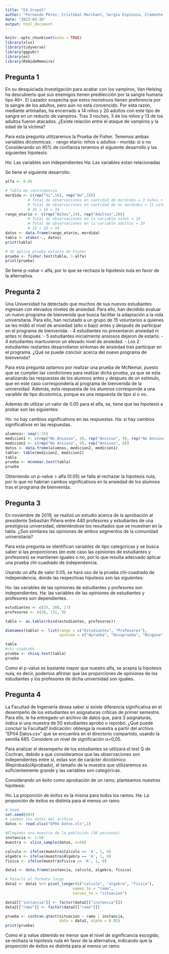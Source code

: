 ```yaml
---
title: "E4_Grupo5"
author: "Fernando Pérez, Cristóbal Marchant, Sergio Espinoza, Clemente Aguilar"
date: "2023-03-30"
output: html_document
---
```


```r
knitr::opts_chunk$set(echo = TRUE)
library(xlsx)
library(tidyverse)
library(ggpubr)
library(ez)
library(RVAideMemoire)
```

## Pregunta 1

En su desquiciada investigación para acabar con los vampiros, Van Helsing ha descubierto que sus
enemigos tienen predilección por la sangre humana tipo AII+. El cazador sospecha que estos monstruos tienen preferencia por la sangre de los adultos, pero aún no está convencido. Por esta razón, mediante artimañas, ha encerrado a 14 niños y 20 adultos con este tipo de sangre en un reducto de vampiros. Tras 3 noches, 3 de los niños y 13 de los adultos fueron atacados. ¿Existe relación entre el ataque de vampiros y la edad de la víctima?

Para esta pregunta utilizaremos la Prueba de Fisher. 
Tenemos ambas variables dicotomicas:
  - rango etario: niños o adultos
  - morida: si o no
Considerando un 95% de confianza tenemos el siguiente desarrollo y las siguientes hipotesis:

Ho: Las variables son independientes
Ha: Las variables estan relacionadas

Se tiene el siguiente desarrollo:
```r
alfa <- 0.05

# Tabla de contingencia
mordida <- c(rep("Si",16), rep("No",18))
          # Total de observaciones en cantidad de mordidos = 3 niños + 13 adultos = 16
          # Total de observaciones en cantidad de no mordidos = 11 niños + 7 adultos = 18
          # 16 + 18 = 34
rango_etario <- c(rep("Niños",14), rep("Adultos",20))
          # Total de observaciones en la variable niños = 14
          # Total de observaciones en la variable adultos = 20
          # 14 + 20 = 34
datos <- data.frame(rango_etario, mordida)
tabla <- xtabs(~., datos)
print(tabla)

# Se aplica prueba extacta de Fisher
prueba <- fisher.test(tabla, 1-alfa)
print(prueba)
```
Se tiene p-value < alfa, por lo que se rechaza la hipotesis nula en favor de la alternativa.

## Pregunta 2

Una Universidad ha detectado que muchos de sus nuevos estudiantes ingresan con elevados niveles de
ansiedad. Para ello, han decidido evaluar un nuevo programa de bienvenida que busca facilitar la
adaptación a la vida universitaria. Para ello, han reclutado a un grupo de 15 voluntarios a quienes se les
midió el nivel de ansiedad (alto o bajo) antes y después de participar en el programa de bienvenida:
- 4 estudiantes no presentaron ansiedad ni antes ni después.
- 5 estudiantes inicialmente ansiosos dejaron de estarlo.
- 4 estudiantes mantuvieron un elevado nivel de ansiedad.
- Los 2 estudiantes restantes desarrollaron síntomas de ansiedad tras participar en el programa.
¿Qué se puede concluir acerca del nuevo programa de bienvenida?

Para esta pregunta optamos por realizar una prueba de McNemar, puesto que se cumplen las condiciones para realizar dicha prueba, ya que se esta analizando las respuestas de los alumnos antes y despues de un estimulo, que en este caso correspondería al programa de bienvenida de la universidad. Además, esta respuesta de los alumnos corresponde a una varaible de tipo dicotomica, porque es una respuesta de tipo si o no.

Además de utilizar un valor de 0.05 para el alfa, se, tiene que las hipotesis a probar son las siguientes:

Ho: no hay cambios significativos en las respuestas.
Ha: sí hay cambios significativos en las respuestas.

```r
alumnos<- seq(1:15)
medicion1 <- c(rep("No Ansioso", 4), rep("Ansioso", 9), rep("No Ansioso", 2))
medicion2 <- c(rep("No Ansioso", 9), rep("Ansioso", 6))
datos <- data.frame(alumnos, medicion2, medicion1)
tabla<- table(medicion2, medicion1)
tabla
prueba <- mcnemar.test(tabla)
prueba
```
Obteniendo un p-value > alfa (0.05) se falla al rechazar la hipotesis nula, por lo que no habrian cambos significativos en la ansiedad de los alumnos tras el programa de bienvenida.   

## Pregunta 3

En noviembre de 2019, se realizó un estudio acerca de la aprobación al presidente Sebastián Piñera entre
440 profesores y estudiantes de una prestigiosa universidad, obteniéndose los resultados que se muestran
en la tabla. ¿Son similares las opiniones de ambos segmentos de la comunidad universitaria?

Para esta pregunta se identifican variables de tipo categoricas y se busca saber si las proporciones (en este caso las opiniones de estudiantes y profesores) se mantienen iguales o no, por lo que resulta adecuado aplicar una prueba chi-cuadrado de independencia.

Usando un alfa de valor 0.05, se hará uso de la prueba chi-cuadrado de independencia, donde las respectivas hipotesis son las siguientes:

Ho: las variables de las opiniones de estudiantes y profesores son independientes.
Ha: las variables de las opiniones de estudiantes y profesores son dependientes.


```r
estudiantes <- c(35, 208, 17)
profesores <- c(20, 151, 9)

tabla <- as.table(rbind(estudiantes, profesores))

dimnames(tabla) <- list(rango = c("Estudiantes", "Profesores"),
                        opinion = c("Aprueba", "Desaprueba", "Ninguna"))

tabla
#chi-cuadrado
prueba <- chisq.test(tabla)
prueba
```

Como el p-value es bastante mayor que nuestro alfa, se acepta la hipotesis nula, es decir, podemos afirmar que las proporciones de opiniones de los estudiantes y los profesores de dicha universidad son iguales.

## Pregunta 4

La Facultad de Ingeniería desea saber si existe diferencia significativa en el desempeño de los estudiantes en asignaturas críticas de primer semestre. Para ello, le ha entregado un archivo de datos que, para 3 asignaturas, indica si una muestra de 50 estudiantes aprobó o reprobó. ¿Qué puede concluir la Facultad?
Indicación: obtenga la muestra a partir del archivo “EP04 Datos.csv” que se encuentra en el directorio compartido, usando la semilla 685. Considere un nivel de significación α=0,05.

Para analizar el desempeño de los estudiantes se utilizará el test Q de Cochran, debido a que consideramos que las observaciones son independientes entre sí, estas son de carácter dicotómico (Reprobado/Aprobado), el tamaño de la muestra que utilizaremos es suficientemente grande y las variables son categóricas.

Considerando un éxito como aprobación de un ramo, planteamos nuestras hipótesis:

Ho: La proporción de éxitos es la misma para todos los ramos.
Ha: La proporción de éxitos es distinta para al menos un ramo.

```r
# Seed
set.seed(685)
# Leemos los datos del archivo
datos <- read.xlsx("EP04 Datos.xls",1)

#Elegimos una muestra de la población (50 personas)
instancia <- 1:50
muestra <- slice_sample(datos, n=50)

calculo <- ifelse(muestra$Calculo == 'A', 1, 0)
algebra <- ifelse(muestra$Algebra == 'A', 1, 0)
fisica <- ifelse(muestra$Fisica == 'A', 1, 0)

data1 <- data.frame(instancia, calculo, algebra, fisica)

# Pasarlo al formato largo
data2 <- data1 %>% pivot_longer(c("calculo", "algebra", "fisica"),
                              names_to = "ramo",
                              values_to = "situacion")

data2[["instancia"]] <- factor(data2[["instancia"]])
data2[["ramo"]] <- factor(data2[["ramo"]])

prueba <- cochran.qtest(situacion ~ ramo | instancia,
                        data = data2, alpha = 0.05)
print(prueba)

```
Como el p value obtenido es menor que el nivel de significancia escogido, se rechaza la hipótesis nula en favor de la alternativa, indicando que la proporción de éxitos es distinta para al menos un ramo.

